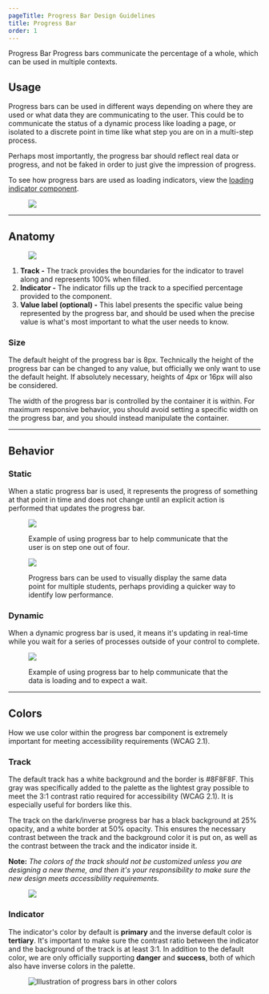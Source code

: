 ```yaml
---
pageTitle: Progress Bar Design Guidelines
title: Progress Bar
order: 1
---
```



<DocsHeading to="/api/progress-bar/" type="design">
  Progress Bar
</DocsHeading>
<LeadParagraph>
  Progress bars communicate the percentage of a whole, which can be used in
  multiple contexts.
</LeadParagraph>

## Usage

Progress bars can be used in different ways depending on where they are used or what data they are communicating to the user. This could be to communicate the status of a dynamic process like loading a page, or isolated to a discrete point in time like what step you are on in a multi-step process.

Perhaps most importantly, the progress bar should reflect real data or progress, and not be faked in order to just give the impression of progress.

To see how progress bars are used as loading indicators, view the [loading indicator component](/design/loading-indicators/).

<figure>
  <div class="image-container">
    <img src="../../images/progress-bars/Progress-bar-intro.png" alt=" " />
  </div>
</figure>

---

## Anatomy

<figure>
  <div class="image-container">
    <img src="../../images/progress-bars/Progress-bar-anatomy.png" alt=" " />
  </div>
</figure>

1. **Track -** The track provides the boundaries for the indicator to travel along and represents 100% when filled.
1. **Indicator -** The indicator fills up the track to a specified percentage provided to the component.
1. **Value label (optional) -** This label presents the specific value being represented by the progress bar, and should be used when the precise value is what's most important to what the user needs to know.

### Size

The default height of the progress bar is 8px.  Technically the height of the progress bar can be changed to any value, but officially we only want to use the default height. If absolutely necessary, heights of 4px or 16px will also be considered.

The width of the progress bar is controlled by the container it is within. For maximum responsive behavior, you should avoid setting a specific width on the progress bar, and you should instead manipulate the container.

---

## Behavior

### Static

When a static progress bar is used, it represents the progress of something at that point in time and does not change until an explicit action is performed that updates the progress bar.

<figure>
  <div class="image-container">
    <img src="../../images/progress-bars/Progress-bar-static.png" alt=" " />
  </div>
  <figcaption>
    <p>
      Example of using progress bar to help communicate that the user is on step
      one out of four.
    </p>
  </figcaption>
</figure>
<figure>
  <div class="image-container">
    <img src="../../images/progress-bars/Progress-bar-compare.png" alt=" " />
  </div>
  <figcaption>
    <p>
      Progress bars can be used to visually display the same data point for
      multiple students, perhaps providing a quicker way to identify low
      performance.
    </p>
  </figcaption>
</figure>

### Dynamic

When a dynamic progress bar is used, it means it's updating in real-time while you wait for a series of processes outside of your control to complete.

<figure>
  <div class="image-container">
    <img src="../../images/progress-bars/Progress-bar-dynamic.png" alt=" " />
  </div>
  <figcaption>
    <p>
      Example of using progress bar to help communicate that the data is loading
      and to expect a wait.
    </p>
  </figcaption>
</figure>

---

## Colors

How we use color within the progress bar component is extremely important for meeting accessibility requirements (WCAG 2.1).

### Track

The default track has a white background and the border is #8F8F8F. This gray was specifically added to the palette as the lightest gray possible to meet the 3:1 contrast ratio required for accessibility (WCAG 2.1). It is especially useful for borders like this.

The track on the dark/inverse progress bar has a black background at 25% opacity, and a white border at 50% opacity. This ensures the necessary contrast between the track and the background color it is put on, as well as the contrast between the track and the indicator inside it.

**Note:** _The colors of the track should not be customized unless you are designing a new theme, and then it's your responsibility to make sure the new design meets accessibility requirements._

<figure>
  <div class="image-container">
    <img src="../../images/progress-bars/Progress-bar-colors1.png" alt=" " />
  </div>
</figure>

### Indicator

The indicator's color by default is **primary** and the inverse default color is **tertiary**. It's important to make sure the contrast ratio between the indicator and the background of the track is at least 3:1. In addition to the default color, we are only officially supporting **danger** and **success**, both of which also have inverse colors in the palette.

<figure>
  <img
    src="../../images/progress-bars/Progress-bar-colors2.png"
    alt="Illustration of progress bars in other colors"
  />
</figure>
